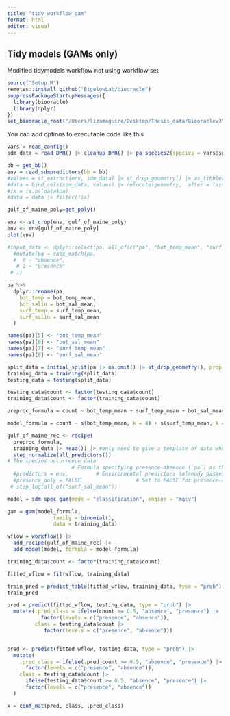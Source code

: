 ```yaml
---
title: "tidy_workflow_gam"
format: html
editor: visual
---
```


## Tidy models (GAMs only)

Modified tidymodels workflow not using workflow set

```r
source("Setup.R")
remotes::install_github("BigelowLab/biooracle")
suppressPackageStartupMessages({
  library(biooracle)
  library(dplyr)
})
set_biooracle_root("/Users/lizamaguire/Desktop/Thesis_data/Biooraclev3")
```

You can add options to executable code like this

```r
vars = read_config()
sdm_data = read_DMR() |> cleanup_DMR() |> pa_species2(species = vars$species[1])
```

```r
bb = get_bb()
env = read_sdmpredictors(bb = bb) 
#values = st_extract(env, sdm_data) |> st_drop_geometry() |> as_tibble()
#data = bind_cols(sdm_data, values) |> relocate(geometry, .after = last_col())
#ix = is.na(data$pa)
#data = data |> filter(!ix)
```

```r
gulf_of_maine_poly=get_poly()
```

```r
env <- st_crop(env, gulf_of_maine_poly)
env <- env[gulf_of_maine_poly]
plot(env)
```

```r
#input_data <- dplyr::select(pa, all_of(c("pa", "bot_temp_mean", "surf_temp_mean", "bot_sal_mean", "surf_sal_mean"))) |>
  #mutate(pa = case_match(pa,
  #  0 ~ "absence",
   # 1 ~ "presence"
 # ))

```

```r
pa %>% 
  dplyr::rename(pa,
    bot_temp = bot_temp_mean,
    bot_salin = bot_sal_mean,
    surf_temp = surf_temp_mean,
    surf_salin = surf_sal_mean
  )

names(pa)[5] <- "bot_temp_mean"
names(pa)[6] <- "bot_sal_mean"
names(pa)[7] <- "surf_temp_mean"
names(pa)[8] <- "surf_sal_mean"
```

```r
split_data = initial_split(pa |> na.omit() |> st_drop_geometry(), prop = 3/4, strata = "count") 
training_data = training(split_data)
testing_data = testing(split_data)

testing_data$count <- factor(testing_data$count)
training_data$count <- factor(training_data$count)
```

```r
preproc_formula = count ~ bot_temp_mean + surf_temp_mean + bot_sal_mean + surf_sal_mean
```

```r
model_formula = count ~ s(bot_temp_mean, k = 4) + s(surf_temp_mean, k = 4) + s(bot_sal_mean, k = 4) + s(surf_sal_mean, k = 4)
```

```r
gulf_of_maine_rec <- recipe(
  preproc_formula,
  training_data |> head()) |> #only need to give a template of data when making recipe
  step_normalize(all_predictors())
# The species occurrence data
                     # Formula specifying presence-absence (`pa`) as the outcome, and all other columns as predictors
  #predictors = env,         # Environmental predictors (already passed as a raster stack)
  #presence_only = FALSE                  # Set to FALSE for presence-absence data"
 # step_log(all_of("surf_sal_mean"))
```

```r
model = sdm_spec_gam(mode = "classification", engine = "mgcv")
```

```r
gam = gam(model_formula, 
               family = binomial(),
               data = training_data)
```

```r
wflow = workflow() |> 
  add_recipe(gulf_of_maine_rec) |>
  add_model(model, formula = model_formula)
```

```r
training_data$count <- factor(training_data$count)

fitted_wflow = fit(wflow, training_data)
```

```r
train_pred = predict_table(fitted_wflow, training_data, type = "prob")
train_pred
```

```r
pred = predict(fitted_wflow, testing_data, type = "prob") |> 
  mutate(.pred_class = ifelse(count >= 0.5, "absence", "presence") |> 
           factor(levels = c("presence", "absence")), 
         class = testing_data$count |>
            factor(levels = c("presence", "absence")))


pred <- predict(fitted_wflow, testing_data, type = "prob") |> 
  mutate(
    .pred_class = ifelse(.pred_count >= 0.5, "absence", "presence") |> 
      factor(levels = c("presence", "absence")), 
    class = testing_data$count |> 
      ifelse(testing_data$count >= 0.5, "absence", "presence") |> 
      factor(levels = c("presence", "absence"))
  )
```

```r
x = conf_mat(pred, class, .pred_class)
```
